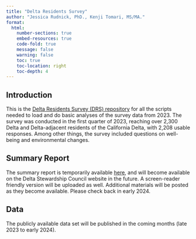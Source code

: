```yaml
---
title: "Delta Residents Survey"
author: "Jessica Rudnick, PhD., Kenji Tomari, MS/MA."
format: 
  html:
    number-sections: true
    embed-resources: true
    code-fold: true
    message: false
    warning: false
    toc: true
    toc-location: right
    toc-depth: 4
---
```


## Introduction

This is the [Delta Residents Survey (DRS) repository](https://github.com/ktomari/DeltaResidentsSurvey) for all the scripts needed to load and do basic analyses of the survey data from 2023. The survey was conducted in the first quarter of 2023, reaching over 2,300 Delta and Delta-adjacent residents of the California Delta, with 2,208 usable responses. Among other things, the survey included questions on well-being and environmental changes.

## Summary Report

The summary report is temporarily available [here](https://ucdavis.box.com/s/34kmt02f87ohhbpij9hu0iesubm15781), and will become available on the Delta Stewardship Council website in the future. A screen-reader friendly version will be uploaded as well. Additional materials will be posted as they become available. Please check back in early 2024.

## Data

The publicly available data set will be published in the coming months (late 2023 to early 2024).